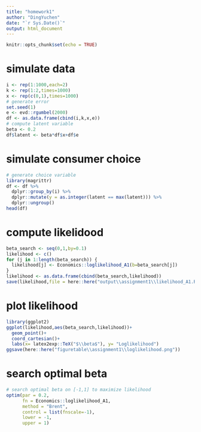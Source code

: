 ```yaml
---
title: "homework1"
author: "DingYuchen"
date: "`r Sys.Date()`"
output: html_document
---
```


```r
knitr::opts_chunk$set(echo = TRUE)
```

# simulate data

```r
i <- rep(1:1000,each=2)
k <- rep(1:2,times=1000)
x <- rep(c(0,1),times=1000)
# generate error
set.seed(1)
e <- evd::rgumbel(2000)
df <- as.data.frame(cbind(i,k,x,e))
# compute latent variable
beta <- 0.2
df$latent <- beta*df$x+df$e
```

# simulate consumer choice

```r
# generate choice variable
library(magrittr)
df <- df %>% 
  dplyr::group_by(i) %>%
  dplyr::mutate(y = as.integer(latent == max(latent))) %>%
  dplyr::ungroup()
head(df)
```

# compute likelidood

```r
beta_search <- seq(0,1,by=0.1)
likelihood <- c()
for (j in 1:length(beta_search)) {
  likelihood[j] <- Economics::loglikelihood_A1(b=beta_search[j])
}
likelihood <- as.data.frame(cbind(beta_search,likelihood))
save(likelihood,file = here::here("output\\assignment1\\likelihood_A1.RData"))
```

# plot likelihood

```r
library(ggplot2)
ggplot(likelihood,aes(beta_search,likelihood))+
  geom_point()+
  coord_cartesian()+
  labs(x= latex2exp::TeX("$\\beta$"), y= "Loglikelihood")
ggsave(here::here("figuretable\\assignment1\\loglikelihood.png"))
```

#  search optimal beta

```r
# search optimal beta on [-1,1] to maximize likelihood
optim(par = 0.2,
      fn = Economics::loglikelihood_A1,
      method = "Brent",
      control = list(fnscale=-1),
      lower = -1,
      upper = 1)
```